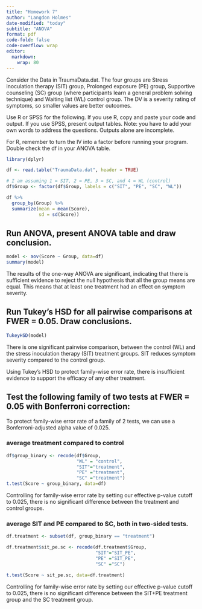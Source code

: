 ```yaml
---
title: "Homework 7"
author: "Langdon Holmes"
date-modified: "today"
subtitle: "ANOVA"
format: pdf
code-fold: false
code-overflow: wrap
editor: 
  markdown: 
    wrap: 80
---
```


Consider the Data in TraumaData.dat. The four groups are Stress inoculation therapy (SIT) group, Prolonged exposure (PE) group, Supportive counseling (SC) group (where participants learn a general problem solving technique) and Waiting list (WL) control group. The DV is a severity rating of symptoms, so smaller values are better outcomes.

Use R or SPSS for the following. If you use R, copy and paste your code and output. If you use SPSS, present output tables. Note: you have to add your own words to address the questions. Outputs alone are incomplete.

For R, remember to turn the IV into a factor before running your program. Double check the df in your ANOVA table.

```r
library(dplyr)
```


```r
df <- read.table("TraumaData.dat", header = TRUE)

# I am assuming 1 = SIT, 2 = PE, 3 = SC, and 4 = WL (control)
df$Group <- factor(df$Group, labels = c("SIT", "PE", "SC", "WL"))

df %>%
  group_by(Group) %>% 
  summarize(mean = mean(Score),
            sd = sd(Score))
```


## Run ANOVA, present ANOVA table and draw conclusion.

```r
model <- aov(Score ~ Group, data=df)
summary(model)
```
The results of the one-way ANOVA are significant, indicating that there is sufficient evidence to reject the null hypothesis that all the group means are equal. This means that at least one treatment had an effect on symptom severity.

## Run Tukey's HSD for all pairwise comparisons at FWER   = 0.05. Draw conclusions.

```r
TukeyHSD(model)
```
There is one significant pairwise comparison, between the control (WL) and the stress inoculation therapy (SIT) treatment groups. SIT reduces symptom severity compared to the control group.

Using Tukey's HSD to protect family-wise error rate, there is insufficient evidence to support the efficacy of any other treatment.

## Test the following family of two tests at FWER = 0.05 with Bonferroni correction:
To protect family-wise error rate of a family of 2 tests, we can use a Bonferroni-adjusted alpha value of 0.025.

### average treatment compared to control

```r
df$group_binary <- recode(df$Group,
                          "WL" = "control",
                          "SIT"="treatment",
                          "PE" ="treatment",
                          "SC" ="treatment")
t.test(Score ~ group_binary, data=df)
```
Controlling for family-wise error rate by setting our effective p-value cutoff to 0.025, there is no significant difference between the treatment and control groups. 

### average SIT and PE compared to SC, both in two-sided tests.

```r

df.treatment <- subset(df, group_binary == "treatment")

df.treatment$sit_pe.sc <- recode(df.treatment$Group,
                                 "SIT"="SIT_PE",
                                 "PE" ="SIT_PE",
                                 "SC" ="SC")

t.test(Score ~ sit_pe.sc, data=df.treatment)
```
Controlling for family-wise error rate by setting our effective p-value cutoff to 0.025, there is no significant difference between the SIT+PE treatment group and the SC treatment group. 